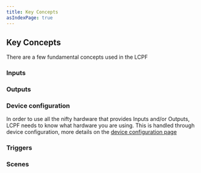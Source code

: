 ```yaml
---
title: Key Concepts
asIndexPage: true
---
```


## Key Concepts

There are a few fundamental concepts used in the LCPF 

### Inputs

### Outputs


### Device configuration

In order to use all the nifty hardware that provides Inputs and/or Outputs, 
LCPF needs to know what hardware you are using.  This is handled through 
device configuration, more details on the [device configuration page](../Hardware//DeviceConfiguration.mdx)

### Triggers

### Scenes


